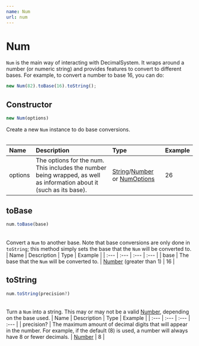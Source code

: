 ```yaml
---
name: Num
url: num
---
```

# Num
`Num` is the main way of interacting with DecimalSystem. It wraps around a number (or numeric string) and provides features to convert to different bases. For example, to convert a number to base 16, you can do:
```javascript
new Num(82).toBase(16).toString();
```

##### 

## Constructor
```javascript
new Num(options)
```
Create a new `Num` instance to do base conversions.
###### 
| Name | Description | Type | Example |
| :--- | :--- | :--- | :--- |
| options | The options for the num. This includes the number being wrapped, as well as information about it (such as its base). | [String](https://developer.mozilla.org/en-US/docs/Web/JavaScript/Reference/Global_Objects/String)/[Number](https://developer.mozilla.org/en-US/docs/Web/JavaScript/Reference/Global_Objects/Number) or [NumOptions](/docs/numoptions) | 26 |

#### 

## toBase
```javascript
num.toBase(base)
```
###### 
Convert a `Num` to another base. Note that base conversions are only done in `toString`; this method simply sets the base that the `Num` will be converted to.
| Name | Description | Type | Example |
| :--- | :--- | :--- | :--- |
| base | The base that the `Num` will be converted to. | [Number](https://developer.mozilla.org/en-US/docs/Web/JavaScript/Reference/Global_Objects/Number) (greater than 1) | 16 |

#### 

## toString
```javascript
num.toString(precision?)
```
###### 
Turn a `Num` into a string. This may or may not be a valid [Number](https://developer.mozilla.org/en-US/docs/Web/JavaScript/Reference/Global_Objects/Number), depending on the base used.
| Name | Description | Type | Example |
| :--- | :--- | :--- | :--- |
| precision? | The maximum amount of decimal digits that will appear in the number. For example, if the default (8) is used, a number will always have 8 or fewer decimals. | [Number](https://developer.mozilla.org/en-US/docs/Web/JavaScript/Reference/Global_Objects/Number) | 8 |